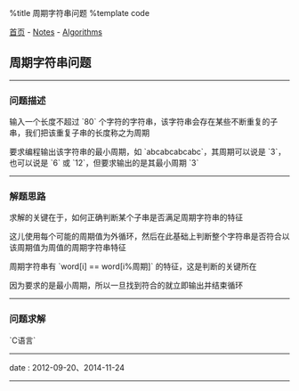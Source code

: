 %title 周期字符串问题
%template code

[[../../index|首页]] - [[../index|Notes]] - [[index|Algorithms]]
==周期字符串问题==
----
===问题描述===

输入一个长度不超过 `80` 个字符的字符串，该字符串会存在某些不断重复的子串，我们把该重复子串的长度称之为周期

要求编程输出该字符串的最小周期，如 `abcabcabcabc`，其周期可以说是 `3`，也可以说是 `6` 或 `12`，但要求输出的是其最小周期 `3`
----
===解题思路===

求解的关键在于，如何正确判断某个子串是否满足周期字符串的特征

这儿使用每个可能的周期值为外循环，然后在此基础上判断整个字符串是否符合以该周期值为周值的周期字符串特征

周期字符串有 `word[i] == word[i%周期]` 的特征，这是判断的关键所在

因为要求的是最小周期，所以一旦找到符合的就立即输出并结束循环
----
===问题求解===

`C语言`
{{{Clang
#include <stdio.h>
#include <string.h>


int main (int argc, char* argv[]) {
    char word[81];

    scanf("%s", word);
    int len = strlen(word);

    // 可能的周期值范围为1到字符串的大小
    for (int i = 1; i <= len; ++i) {
        // 只对合法的有可能的周期进行判断
        if (len % i == 0) {
            // 周期字符串标志位，每判断一个新的可能周期值时设置为1
            int ok = 1;
            for (int j = i; j < len; ++j) {
                // 后续字符只要有一个不满足周期字符串的周期特征就将标志位置0，并跳出该轮循环
                if (word[j] != word[j%i]) {
                    ok = 0;
                    break;
                }
            }
            // 如果该轮循环的所有字符都满足周期特征，则立即输出并结束后续循环
            if (ok) {
                printf("%d\n", i);
                break;
            }
        }
    }

    return 0;
}
}}}
----
<red>date</red> : 2012-09-20、2014-11-24
----
